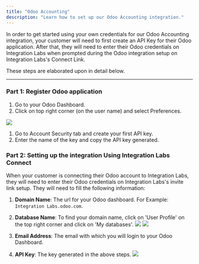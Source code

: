 ```yaml
---
title: "Odoo Accounting"
description: "Learn how to set up our Odoo Accounting integration."
---
```


In order to get started using your own credentials for our Odoo Accounting integration, your customer will need to first create an API Key for their Odoo application. After that, they will need to enter their Odoo credentials on Integration Labs when prompted during the Odoo integration setup on Integration Labs's Connect Link.

These steps are elaborated upon in detail below.

---

### Part 1: Register Odoo application

1. Go to your Odoo Dashboard.
2. Click on top right corner (on the user name) and select Preferences.

![](/images/bede84b-image.png)

1. Go to Account Security tab and create your first API key.
2. Enter the name of the key and copy the API key generated.

### Part 2: Setting up the integration Using Integration Labs Connect

When your customer is connecting their Odoo account to Integration Labs, they will need to enter their Odoo credentials on Integration Labs's invite link setup.
They will need to fill the following information:

1.  **Domain Name**: The url for your Odoo dashboard. For Example: `Integration Labs.odoo.com`.
2.  **Database Name**: To find your domain name, click on 'User Profile' on the top right corner and click on 'My databases'.
    ![](/images/odoo/profile.png)
    ![](/images/odoo/databases.png)

3.  **Email Address**: The email with which you will login to your Odoo Dashboard.
4.  **API Key**: The key generated in the above steps.
    ![](/images/odoo/connect.png)
